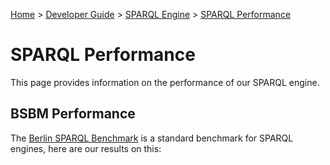 [[Home]] > [[Developer Guide]] > [[DeveloperGuide/SPARQL Engine|SPARQL Engine]] > [[DeveloperGuide/SPARQL/Performance|SPARQL Performance]]

= SPARQL Performance =

This page provides information on the performance of our SPARQL engine.

== BSBM Performance ==

The [[http://wifo5-03.informatik.uni-mannheim.de/bizer/berlinsparqlbenchmark/|Berlin SPARQL Benchmark]] is a standard benchmark for SPARQL engines, here are our results on this:

{{DeveloperGuide/SPARQL/BSBMPerformance.png|BSBM Results}}